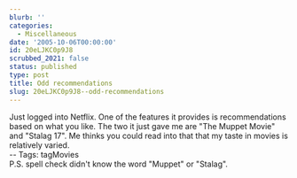 ```yaml
---
blurb: ''
categories:
  - Miscellaneous
date: '2005-10-06T00:00:00'
id: 20eLJKC0p9J8
scrubbed_2021: false
status: published
type: post
title: Odd recommendations
slug: 20eLJKC0p9J8--odd-recommendations
---
```


Just logged into Netflix. One of the features it provides is
recommendations based on what you like. The two it just gave me are
"The Muppet Movie" and "Stalag 17". Me thinks you could read into
that that my taste in movies is relatively varied.  
-- Tags: tagMovies  
P.S. spell check didn't know the word "Muppet" or "Stalag".
